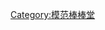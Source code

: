 {{Navbox
|name    = Choc7
|title   = [[Choc7]]（[[超克7]]）
|image   = 
|above   = [[翁瑞迪]]（阿本） -  [[韋佳宏]]（野獸） -  [[簡翔棋]]（小馬） - [[劉祿存]]（小祿） －　[[吳俊諺]]（鮪魚） -  [[邱翊橙]]（毛弟）  -  [[李銓]]

|group1  = 專輯
|list1   =《冒險世界》（分「[[模范棒棒堂#第一屆內部團體、組合|公主幫]]」、「[[模范棒棒堂#第一屆內部團體、組合|宅男塾]]」版本）  -    《[[太青春]]》[[EP]]（[[2009年|09.]][[5月29日|05.29]]）-《BATO》<sup>鮪</sup> - 《18禁不禁影音全紀錄》<sup>本</sup><sub>（電視劇原聲劇）</sub>

|group2  = 電視劇
|list2   = 《[[18禁不禁]]》<sup>本</sup> - 《第100次告白》<sup>本</sup> - 《[[黑糖瑪奇朵]]》<sup>馬、銓</sup> - 《[[黑糖來了]]》<sup>馬、銓</sup> - 《[[黑糖群俠傳]]》<sup>本、馬</sup> - 《[[死神少女]]》<sup>本、毛、獸</sup>- 《[[萌學園之萌騎士傳奇|萌學園2聖戰再起]]》<sup>本</sup> -《[[萌學園之萌騎士傳奇|萌學園3魔法號令]]》<sup>本</sup> - 《[[萌學園之萌騎士傳奇|萌學園4時空戰役]]》<sup>本、鮪</sup> -《[[萌學園之萌騎士傳奇|萌學園5異界對決]]》<sup>本、鮪</sup> -《[[愛上巧克力]]》<sup>本</sup> -《[[美人龍湯]]》<sup>本</sup> 

|group3=電影
|list3=《[[九降風 (電影)|九降風]]》<sup>毛</sup>  - 《[[愛到底]]》<sup>全員，除野獸</sup>

|group4= 參見
|list4  = [[我愛黑澀棒棒堂]] - [[模范棒棒堂]] - [[JPM]] - [[模范三軍|模-{范}-三軍]] - [[Lollipop-F]]

|below   = 注：上標字為參與成員
}}<noinclude>[[Category:模范棒棒堂]]</noinclude>